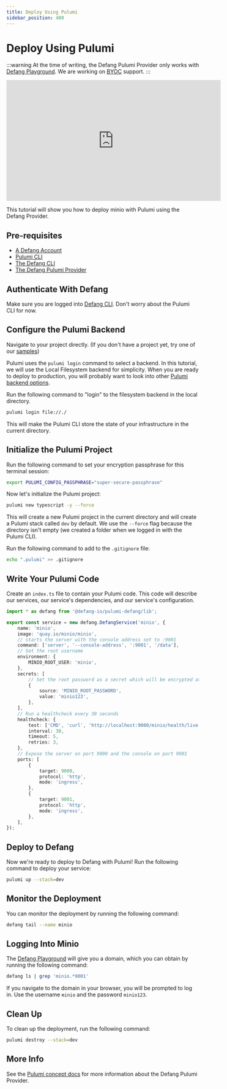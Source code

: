 ```yaml
---
title: Deploy Using Pulumi
sidebar_position: 400
---
```


# Deploy Using Pulumi

:::warning
At the time of writing, the Defang Pulumi Provider only works with [Defang Playground](../concepts/defang-playground.md). We are working on [BYOC](../concepts/defang-byoc.md) support.
:::

<iframe width="560" height="315" src="https://www.youtube.com/embed/A4uiP5FIgg0?si=BHZLOxN4noJ56f7x" title="YouTube video player" frameborder="0" allow="accelerometer; autoplay; clipboard-write; encrypted-media; gyroscope; picture-in-picture; web-share" referrerpolicy="strict-origin-when-cross-origin" allowfullscreen></iframe>

This tutorial will show you how to deploy minio with Pulumi using the Defang Provider.

## Pre-requisites

* [A Defang Account](/docs/concepts/authentication)
* [Pulumi CLI](https://www.pulumi.com/docs/install)
* [The Defang CLI](/docs/getting-started#install-the-defang-cli)
* [The Defang Pulumi Provider](/docs/concepts/pulumi#install-the-defang-pulumi-provider)

## Authenticate With Defang

Make sure you are logged into  [Defang CLI](/docs/concepts/authentication.md). Don't worry about the Pulumi CLI for now.

## Configure the Pulumi Backend

Navigate to your project directly. (If you don't have a project yet, try one of our [samples](https://defang.io/#samples))


Pulumi uses the `pulumi login` command to select a backend. In this tutorial, we will use the Local Filesystem backend for simplicity. When you are ready to deploy to production, you will probably want to look into other [Pulumi backend options](https://www.pulumi.com/docs/iac/concepts/state-and-backends).

Run the following command to "login" to the filesystem backend in the local directory.

```bash
pulumi login file://./
```

This will make the Pulumi CLI store the state of your infrastructure in the current directory.

## Initialize the Pulumi Project

Run the following command to set your encryption passphrase for this terminal session:

```bash
export PULUMI_CONFIG_PASSPHRASE="super-secure-passphrase"
```

Now let's initialize the Pulumi project:

```bash
pulumi new typescript -y --force
```

This will create a new Pulumi project in the current directory and will create a Pulumi stack called `dev` by default. We use the `--force` flag because the directory isn't empty (we created a folder when we logged in with the Pulumi CLI).

Run the following command to add to the `.gitignore` file:

```bash
echo ".pulumi" >> .gitignore
```

## Write Your Pulumi Code

Create an `index.ts` file to contain your Pulumi code. This code will describe our services, our service's dependencies, and our service's configuration.

```typescript
import * as defang from '@defang-io/pulumi-defang/lib';

export const service = new defang.DefangService('minio', {
    name: 'minio',
    image: 'quay.io/minio/minio',
    // starts the server with the console address set to :9001
    command: ['server', '--console-address', ':9001', '/data'],
    // Set the root username
    environment: {
        MINIO_ROOT_USER: 'minio',
    },
    secrets: [
        // Set the root password as a secret which will be encrypted at rest
        {
            source: 'MINIO_ROOT_PASSWORD',
            value: 'minio123',
        },
    ],
    // Run a healthcheck every 30 seconds
    healthcheck: {
        test: ['CMD', 'curl', 'http://localhost:9000/minio/health/live'],
        interval: 30,
        timeout: 5,
        retries: 3,
    },
    // Expose the server on port 9000 and the console on port 9001
    ports: [
        {
            target: 9000,
            protocol: 'http',
            mode: 'ingress',
        },
        {
            target: 9001,
            protocol: 'http',
            mode: 'ingress',
        },
    ],
});
```

## Deploy to Defang

Now we're ready to deploy to Defang with Pulumi! Run the following command to deploy your service:

```bash
pulumi up --stack=dev
```

## Monitor the Deployment

You can monitor the deployment by running the following command:

```bash
defang tail --name minio
```

## Logging Into Minio

The [Defang Playground](../concepts/defang-playground.md) will give you a domain, which you can obtain by running the following command:

```bash
defang ls | grep 'minio.*9001'
```

If you navigate to the domain in your browser, you will be prompted to log in. Use the username `minio` and the password `minio123`.

## Clean Up

To clean up the deployment, run the following command:

```bash
pulumi destroy --stack=dev
```

## More Info

See the [Pulumi concept docs](/docs/concepts/pulumi) for more information about the Defang Pulumi Provider.
